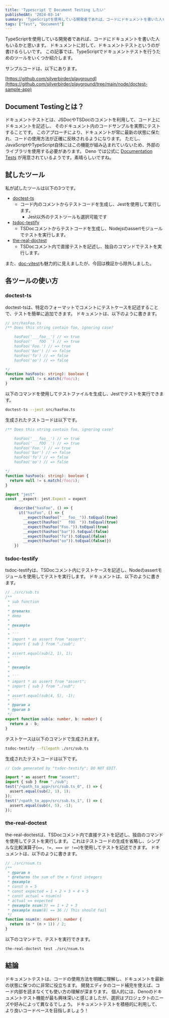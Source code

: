 ```yaml
---
title: 'Typescript で Document Testing したい'
publishedAt: '2024-03-14'
summary: 'TypeScriptを使用している開発者であれば、コードにドキュメントを書いた人もいるかと思います。ドキュメントに対して、ドキュメントテストというのが書けるらしいです。この記事では、TypeScriptでドキュメントテストを行うためのツールをいくつか紹介します。'
tags: ["Test", "Document"]
---
```


TypeScriptを使用している開発者であれば、コードにドキュメントを書いた人もいるかと思います。
ドキュメントに対して、ドキュメントテストというのが書けるらしいです。
この記事では、TypeScriptでドキュメントテストを行うためのツールをいくつか紹介します。

サンプルコードは、以下にあります。

[https://github.com/silverbirder/playground](https://github.com/silverbirder/playground/tree/main/node/doctest-sample-app)

## Document Testingとは？

ドキュメントテストとは、JSDocやTSDocのコメントを利用して、コード上にドキュメントを記述し、
そのドキュメント内のコードサンプルを実際にテストすることです。
このアプローチにより、ドキュメントが常に最新の状態に保たれ、コードの使用方法が正確に反映されるようになります。
ただし、JavaScriptやTypeScript自体にはこの機能が組み込まれていないため、外部のライブラリを使用する必要があります。
Deno では公式に [Documentation Tests](https://docs.deno.com/runtime/manual/basics/testing/documentation) が用意されているようです。素晴らしいですね。

## 試したツール

私が試したツールは以下の3つです。

- [doctest-ts](https://www.npmjs.com/package/doctest-ts)
  - コード内のコメントからテストコードを生成し、Jestを使用して実行します。
    - Jest以外のテストツールも選択可能です
- [tsdoc-testify](https://www.npmjs.com/package/tsdoc-testify)
  - TSDocコメントからテストコードを生成し、Nodejsのassertモジュールでテストを実行します。
- [the-real-doctest](https://www.npmjs.com/package/the-real-doctest)
  - TSDocコメント内で直接テストを記述し、独自のコマンドでテストを実行します。

また、[doc-vitest](https://www.npmjs.com/package/the-real-doctest)も魅力的に見えましたが、今回は検証から除外しました。

## 各ツールの使い方

### doctest-ts

doctest-tsは、特定のフォーマットでコメントにテストケースを記述することで、テストを簡単に追加できます。
ドキュメントは、以下のように書きます。

```ts
// src/hasFoo.ts
/** Does this string contain foo, ignoring case?

    hasFoo('___foo__') // => true
    hasFoo('   fOO  ') // => true
    hasFoo('Foo.') // => true
    hasFoo('bar') // => false
    hasFoo('fo') // => false
    hasFoo('oo') // => false

*/
function hasFoo(s: string): boolean {
  return null != s.match(/foo/i);
}
```

以下のコマンドを使用してテストファイルを生成し、Jestでテストを実行できます。

```bash
doctest-ts --jest src/hasFoo.ts
```

生成されたテストコードは以下です。

```ts
/** Does this string contain foo, ignoring case?

    hasFoo('___foo__') // => true
    hasFoo('   fOO  ') // => true
    hasFoo('Foo.') // => true
    hasFoo('bar') // => false
    hasFoo('fo') // => false
    hasFoo('oo') // => false

*/
function hasFoo(s: string): boolean {
  return null != s.match(/foo/i);
}

import "jest"
const __expect: jest.Expect = expect

    describe("hasFoo", () => {
      it("hasFoo", () => {
        __expect(hasFoo("___foo__")).toEqual(true)
        __expect(hasFoo("   fOO  ")).toEqual(true)
        __expect(hasFoo("Foo.")).toEqual(true)
        __expect(hasFoo("bar")).toEqual(false)
        __expect(hasFoo("fo")).toEqual(false)
        __expect(hasFoo("oo")).toEqual(false)})
    })
```

### tsdoc-testify

tsdoc-testifyは、TSDocコメント内にテストケースを記述し、Nodeのassertモジュールを使用してテストを実行します。
ドキュメントは、以下のように書きます。

```ts
// ./src/sub.ts
/**
 * sub function
 *
 * @remarks
 * demo
 *
 * @example
 *
 * ```
 * import * as assert from "assert";
 * import { sub } from "./sub";
 *
 * assert.equal(sub(2, 1), 1);
 * ```
 *
 * @example
 *
 * ```
 * import * as assert from "assert";
 * import { sub } from "./sub";
 *
 * assert.equal(sub(4, 5), -1);
 * ```
 * @param a
 * @param b
 */
export function sub(a: number, b: number) {
  return a - b;
}
```

テストケースは以下のコマンドで生成されます。

```bash
tsdoc-testify --filepath ./src/sub.ts
```

生成されたテストコードは以下です。

```ts
// Code generated by "tsdoc-testify"; DO NOT EDIT.

import * as assert from "assert";
import { sub } from "./sub";
test("/<path_to_app>/src/sub.ts_0", () => {
  assert.equal(sub(2, 1), 1);
});
test("/<path_to_app>/src/sub.ts_1", () => {
  assert.equal(sub(4, 5), -1);
});
```

### the-real-doctest

the-real-doctestは、TSDocコメント内で直接テストを記述し、独自のコマンドを使用してテストを実行します。
これはテストコードの生成を省略し、シンプルな比較演算子(`==, !=, === or !==`)を使用してテストを記述できます。
ドキュメントは、以下のように書きます。

```ts
// ./src/nsum.ts
/**
 * @param n
 * @returns the sum of the n first integers
 * @example
 * const n = 5
 * const expected = 1 + 2 + 3 + 4 + 5
 * const actual = nsum(n)
 * actual == expected
 * @example nsum(3) == 1 + 2 + 3
 * @example nsum(8) == 36 // This should fail
 */
function nsum(n: number): number {
  return (n * (n + 1)) / 2;
}
```

以下のコマンドで、テストを実行できます。

```bash
the-real-doctest test ./src/nsum.ts
```

## 結論

ドキュメントテストは、コードの使用方法を明確に理解し、ドキュメントを最新の状態に保つのに非常に役立ちます。
開発エディタのコード補完を使えば、コード内部を読まなくても使い方の理解が深まります。
個人的には、Denoのドキュメントテスト機能が最も興味深いと感じましたが、選択はプロジェクトのニーズや好みによって異なるでしょう。
ドキュメントテストを積極的に利用して、より良いコードベースを目指しましょう！
